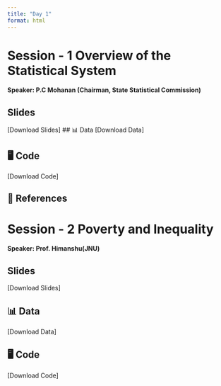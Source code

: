 ```yaml
---
title: "Day 1"
format: html
---
```


# Session - 1 Overview of the Statistical System
**Speaker: P.C Mohanan (Chairman, State Statistical Commission)** 

##  Slides
[Download Slides]
## 📊 Data
[Download Data]

## 🖥️ Code
[Download Code]

## 📖 References

# Session - 2 Poverty and Inequality
**Speaker: Prof. Himanshu(JNU)**

##  Slides
[Download Slides]

## 📊 Data
[Download Data]

## 🖥️ Code
[Download Code]
